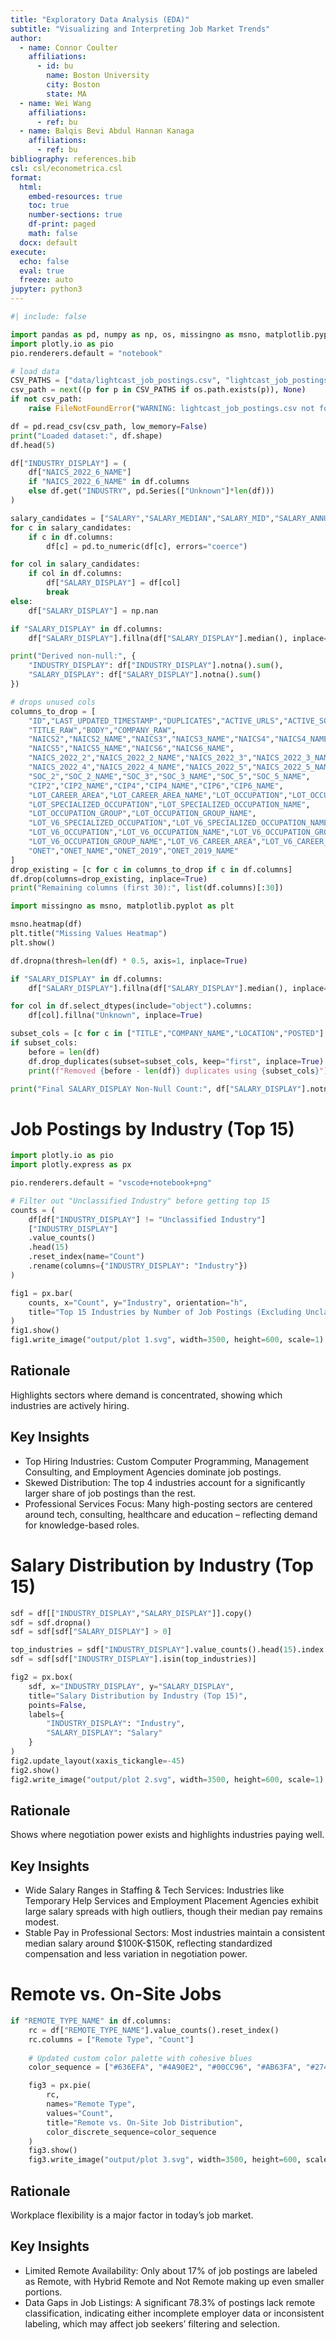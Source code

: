 ```yaml
---
title: "Exploratory Data Analysis (EDA)"
subtitle: "Visualizing and Interpreting Job Market Trends"
author:
  - name: Connor Coulter
    affiliations:
      - id: bu
        name: Boston University
        city: Boston
        state: MA
  - name: Wei Wang
    affiliations:
      - ref: bu
  - name: Balqis Bevi Abdul Hannan Kanaga
    affiliations:
      - ref: bu
bibliography: references.bib
csl: csl/econometrica.csl
format: 
  html:
    embed-resources: true
    toc: true
    number-sections: true
    df-print: paged
    math: false
  docx: default
execute:
  echo: false
  eval: true
  freeze: auto
jupyter: python3
---
```


```python

#| include: false

import pandas as pd, numpy as np, os, missingno as msno, matplotlib.pyplot as plt
import plotly.io as pio
pio.renderers.default = "notebook"

# load data
CSV_PATHS = ["data/lightcast_job_postings.csv", "lightcast_job_postings.csv"]
csv_path = next((p for p in CSV_PATHS if os.path.exists(p)), None)
if not csv_path:
    raise FileNotFoundError("WARNING: lightcast_job_postings.csv not found")

df = pd.read_csv(csv_path, low_memory=False)
print("Loaded dataset:", df.shape)
df.head(5)

df["INDUSTRY_DISPLAY"] = (
    df["NAICS_2022_6_NAME"]
    if "NAICS_2022_6_NAME" in df.columns
    else df.get("INDUSTRY", pd.Series(["Unknown"]*len(df)))
)

salary_candidates = ["SALARY","SALARY_MEDIAN","SALARY_MID","SALARY_ANNUAL","PAY_RATE"]
for c in salary_candidates:
    if c in df.columns:
        df[c] = pd.to_numeric(df[c], errors="coerce")

for col in salary_candidates:
    if col in df.columns:
        df["SALARY_DISPLAY"] = df[col]
        break
else:
    df["SALARY_DISPLAY"] = np.nan

if "SALARY_DISPLAY" in df.columns:
    df["SALARY_DISPLAY"].fillna(df["SALARY_DISPLAY"].median(), inplace=True)

print("Derived non-null:", {
    "INDUSTRY_DISPLAY": df["INDUSTRY_DISPLAY"].notna().sum(),
    "SALARY_DISPLAY": df["SALARY_DISPLAY"].notna().sum()
})

# drops unused cols
columns_to_drop = [
    "ID","LAST_UPDATED_TIMESTAMP","DUPLICATES","ACTIVE_URLS","ACTIVE_SOURCES_INFO",
    "TITLE_RAW","BODY","COMPANY_RAW",
    "NAICS2","NAICS2_NAME","NAICS3","NAICS3_NAME","NAICS4","NAICS4_NAME",
    "NAICS5","NAICS5_NAME","NAICS6","NAICS6_NAME",
    "NAICS_2022_2","NAICS_2022_2_NAME","NAICS_2022_3","NAICS_2022_3_NAME",
    "NAICS_2022_4","NAICS_2022_4_NAME","NAICS_2022_5","NAICS_2022_5_NAME",
    "SOC_2","SOC_2_NAME","SOC_3","SOC_3_NAME","SOC_5","SOC_5_NAME",
    "CIP2","CIP2_NAME","CIP4","CIP4_NAME","CIP6","CIP6_NAME",
    "LOT_CAREER_AREA","LOT_CAREER_AREA_NAME","LOT_OCCUPATION","LOT_OCCUPATION_NAME",
    "LOT_SPECIALIZED_OCCUPATION","LOT_SPECIALIZED_OCCUPATION_NAME",
    "LOT_OCCUPATION_GROUP","LOT_OCCUPATION_GROUP_NAME",
    "LOT_V6_SPECIALIZED_OCCUPATION","LOT_V6_SPECIALIZED_OCCUPATION_NAME",
    "LOT_V6_OCCUPATION","LOT_V6_OCCUPATION_NAME","LOT_V6_OCCUPATION_GROUP",
    "LOT_V6_OCCUPATION_GROUP_NAME","LOT_V6_CAREER_AREA","LOT_V6_CAREER_AREA_NAME",
    "ONET","ONET_NAME","ONET_2019","ONET_2019_NAME"
]
drop_existing = [c for c in columns_to_drop if c in df.columns]
df.drop(columns=drop_existing, inplace=True)
print("Remaining columns (first 30):", list(df.columns)[:30])

import missingno as msno, matplotlib.pyplot as plt

msno.heatmap(df)
plt.title("Missing Values Heatmap")
plt.show()

df.dropna(thresh=len(df) * 0.5, axis=1, inplace=True)

if "SALARY_DISPLAY" in df.columns:
    df["SALARY_DISPLAY"].fillna(df["SALARY_DISPLAY"].median(), inplace=True)

for col in df.select_dtypes(include="object").columns:
    df[col].fillna("Unknown", inplace=True)

subset_cols = [c for c in ["TITLE","COMPANY_NAME","LOCATION","POSTED"] if c in df.columns]
if subset_cols:
    before = len(df)
    df.drop_duplicates(subset=subset_cols, keep="first", inplace=True)
    print(f"Removed {before - len(df)} duplicates using {subset_cols}")

print("Final SALARY_DISPLAY Non-Null Count:", df["SALARY_DISPLAY"].notna().sum())
```


# Job Postings by Industry (Top 15)
```python
import plotly.io as pio
import plotly.express as px

pio.renderers.default = "vscode+notebook+png"

# Filter out "Unclassified Industry" before getting top 15
counts = (
    df[df["INDUSTRY_DISPLAY"] != "Unclassified Industry"]
    ["INDUSTRY_DISPLAY"]
    .value_counts()
    .head(15)
    .reset_index(name="Count")
    .rename(columns={"INDUSTRY_DISPLAY": "Industry"})
)

fig1 = px.bar(
    counts, x="Count", y="Industry", orientation="h",
    title="Top 15 Industries by Number of Job Postings (Excluding Unclassified)"
)
fig1.show()
fig1.write_image("output/plot 1.svg", width=3500, height=600, scale=1)
```

## Rationale
Highlights sectors where demand is concentrated, showing which industries are actively hiring.

## Key Insights
- Top Hiring Industries:
Custom Computer Programming, Management Consulting, and Employment Agencies dominate job postings.
- Skewed Distribution:
The top 4 industries account for a significantly larger share of job postings than the rest.
- Professional Services Focus:
Many high-posting sectors are centered around tech, consulting, healthcare and education -- reflecting demand for knowledge-based roles.

# Salary Distribution by Industry (Top 15)
```python
sdf = df[["INDUSTRY_DISPLAY","SALARY_DISPLAY"]].copy()
sdf = sdf.dropna()
sdf = sdf[sdf["SALARY_DISPLAY"] > 0]

top_industries = sdf["INDUSTRY_DISPLAY"].value_counts().head(15).index
sdf = sdf[sdf["INDUSTRY_DISPLAY"].isin(top_industries)]

fig2 = px.box(
    sdf, x="INDUSTRY_DISPLAY", y="SALARY_DISPLAY",
    title="Salary Distribution by Industry (Top 15)",
    points=False,
    labels={
        "INDUSTRY_DISPLAY": "Industry",
        "SALARY_DISPLAY": "Salary"
    }
)
fig2.update_layout(xaxis_tickangle=-45)
fig2.show()
fig2.write_image("output/plot 2.svg", width=3500, height=600, scale=1)
```

## Rationale
Shows where negotiation power exists and highlights industries paying well.

## Key Insights
- Wide Salary Ranges in Staffing & Tech Services:
Industries like Temporary Help Services and Employment Placement Agencies exhibit large salary spreads with high outliers, though their median pay remains modest.
- Stable Pay in Professional Sectors:
Most industries maintain a consistent median salary around $100K-$150K, reflecting standardized compensation and less variation in negotiation power.

# Remote vs. On-Site Jobs
```python
if "REMOTE_TYPE_NAME" in df.columns:
    rc = df["REMOTE_TYPE_NAME"].value_counts().reset_index()
    rc.columns = ["Remote Type", "Count"]
    
    # Updated custom color palette with cohesive blues
    color_sequence = ["#636EFA", "#4A90E2", "#00CC96", "#AB63FA", "#274BDB"] 

    fig3 = px.pie(
        rc,
        names="Remote Type",
        values="Count",
        title="Remote vs. On-Site Job Distribution",
        color_discrete_sequence=color_sequence
    )
    fig3.show()
    fig3.write_image("output/plot 3.svg", width=3500, height=600, scale=1)
```

## Rationale
Workplace flexibility is a major factor in today's job market.

## Key Insights
- Limited Remote Availability:
Only about 17% of job postings are labeled as Remote, with Hybrid Remote and Not Remote making up even smaller portions.
- Data Gaps in Job Listings:
A significant 78.3% of postings lack remote classification, indicating either incomplete employer data or inconsistent labeling, which may affect job seekers' filtering and selection.
